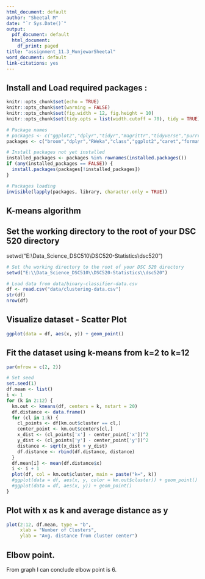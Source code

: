```yaml
---
html_document: default
author: "Sheetal M"
date: "`r Sys.Date()`"
output:
  pdf_document: default
  html_document:
    df_print: paged
title: "assignment_11.3_MunjewarSheetal"
word_document: default
link-citations: yes
---
```


## Install and Load required packages :
```r
knitr::opts_chunk$set(echo = TRUE)
knitr::opts_chunk$set(warning = FALSE)
knitr::opts_chunk$set(fig.width = 12, fig.height = 10)
knitr::opts_chunk$set(tidy.opts = list(width.cutoff = 70), tidy = TRUE)

# Package names
# packages <- c("ggplot2","dplyr","tidyr","magrittr","tidyverse","purrr")
packages <- c("broom","dplyr","RWeka","class","ggplot2","caret","formatR")

# Install packages not yet installed
installed_packages <- packages %in% rownames(installed.packages())
if (any(installed_packages == FALSE)) {
  install.packages(packages[!installed_packages])
}

# Packages loading
invisible(lapply(packages, library, character.only = TRUE))

```

## K-means algorithm

## Set the working directory to the root of your DSC 520 directory
setwd("E:\\Data_Science_DSC510\\DSC520-Statistics\\dsc520") 

``` r

# Set the working directory to the root of your DSC 520 directory
setwd("E:\\Data_Science_DSC510\\DSC520-Statistics\\dsc520") 

# Load data from data/binary-classifier-data.csv
df <- read.csv("data/clustering-data.csv")
str(df)
nrow(df)

```
## Visualize dataset - Scatter Plot
```r
ggplot(data = df, aes(x, y)) + geom_point()
```

## Fit the dataset using k-means from k=2 to k=12
```r
par(mfrow = c(2, 2))

# Set seed
set.seed(1)
df.mean <- list()
i <- 1
for (k in 2:12) {
  km.out <- kmeans(df, centers = k, nstart = 20)
  df.distance <- data.frame()
  for (cl in 1:k) {
    cl_points <- df[km.out$cluster == cl,]
    center_point <- km.out$centers[cl,]
    x_dist <- (cl_points['x'] - center_point['x'])^2
    y_dist <- (cl_points['y'] - center_point['y'])^2
    distance <- sqrt(x_dist + y_dist)
    df.distance <- rbind(df.distance, distance)
  }
  df.mean[i] <- mean(df.distance$x)
  i <- i + 1
  plot(df, col = km.out$cluster, main = paste("k=", k))
  #ggplot(data = df, aes(x, y, color = km.out$cluster)) + geom_point()
  #ggplot(data = df, aes(x, y)) + geom_point()
}
```

## Plot with x as k and average distance as y
```r
plot(2:12, df.mean, type = "b",
     xlab = "Number of Clusters",
     ylab = "Avg. distance from cluster center")
```

## Elbow point.
From graph I can conclude elbow point is 6.